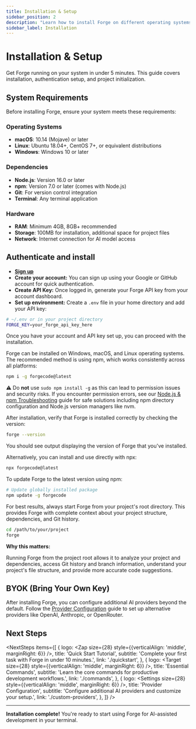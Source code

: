 ```yaml
---
title: Installation & Setup
sidebar_position: 2
description: "Learn how to install Forge on different operating systems."
sidebar_label: Installation
---
```



# Installation & Setup

Get Forge running on your system in under 5 minutes. This guide covers installation, authentication setup, and project initialization.

## System Requirements

Before installing Forge, ensure your system meets these requirements:

### Operating Systems
- **macOS**: 10.14 (Mojave) or later
- **Linux**: Ubuntu 18.04+, CentOS 7+, or equivalent distributions
- **Windows**: Windows 10 or later

### Dependencies
- **Node.js**: Version 16.0 or later
- **npm**: Version 7.0 or later (comes with Node.js)
- **Git**: For version control integration
- **Terminal**: Any terminal application

### Hardware
- **RAM**: Minimum 4GB, 8GB+ recommended
- **Storage**: 100MB for installation, additional space for project files
- **Network**: Internet connection for AI model access

## Authenticate and install
<Steps>
  <Step title="Sign Up for Forge">

- [**Sign up**](https://app.forgecode.dev/app/)
- **Create your account:** You can sign up using your Google or GitHub account for quick authentication.
- **Create API Key:** Once logged in, generate your Forge API key from your account dashboard.
- **Set up environment:** Create a `.env` file in your home directory and add your API key:

```bash
# ~/.env or in your project directory
FORGE_KEY=your_forge_api_key_here
```

<div className="mt-2 text-[15px] text-gray-600">
  Once you have your account and API key set up, you can proceed with the installation.
</div>

  </Step>
  
  <Step title="Install Forge (NPM Recommended)">

Forge can be installed on Windows, macOS, and Linux operating systems. The recommended method is using npm, which works consistently across all platforms:

```bash
npm i -g forgecode@latest
```

<div className="rounded-md border border-amber-300 bg-amber-50 px-4 py-2 mt-3 text-amber-900 text-sm flex items-start gap-2">
  <span className="mt-1 mr-2">⚠️</span>
  <span>Do <strong>not</strong> use <code>sudo npm install -g</code> as this can lead to permission issues and security risks. If you encounter permission errors, see our <a href="/docs/npm-troubleshooting" className="underline hover:no-underline">Node.js & npm Troubleshooting</a> guide for safe solutions including npm directory configuration and Node.js version managers like nvm.</span>
</div>

  </Step>
  
  <Step title="Verify Installation">

After installation, verify that Forge is installed correctly by checking the version:

```bash
forge --version
```

You should see output displaying the version of Forge that you've installed.

Alternatively, you can install and use directly with npx:

```bash
npx forgecode@latest
```

  </Step>
  
  <Step title="Update Forge">

To update Forge to the latest version using npm:

```bash
# Update globally installed package
npm update -g forgecode
```

  </Step>
  
  <Step title="Project Context Setup">

For best results, always start Forge from your project's root directory. This provides Forge with complete context about your project structure, dependencies, and Git history.

```bash
cd /path/to/your/project
forge
```

**Why this matters:** 

Running Forge from the project root allows it to analyze your project and dependencies, access Git history and branch information, understand your project's file structure, and provide more accurate code suggestions.

  </Step>
  
</Steps>

## BYOK (Bring Your Own Key)

After installing Forge, you can configure additional AI providers beyond the default. Follow the [Provider Configuration](../custom-providers) guide to set up alternative providers like OpenAI, Anthropic, or OpenRouter.

## Next Steps


<NextSteps
  items={[
    {
      logo: <Zap size={28} style={{verticalAlign: 'middle', marginRight: 6}} />,
      title: 'Quick Start Tutorial',
      subtitle: 'Complete your first task with Forge in under 10 minutes.',
      link: './quickstart',
    },
    {
      logo: <Target size={28} style={{verticalAlign: 'middle', marginRight: 6}} />,
      title: 'Essential Commands',
      subtitle: 'Learn the core commands for productive development workflows.',
      link: './commands',
    },
    {
      logo: <Settings size={28} style={{verticalAlign: 'middle', marginRight: 6}} />,
      title: 'Provider Configuration',
      subtitle: 'Configure additional AI providers and customize your setup.',
      link: './custom-providers',
    },
  ]}
/>

---

**Installation complete!** You're ready to start using Forge for AI-assisted development in your terminal.